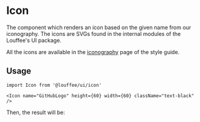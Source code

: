

<Meta title="Components/Icon" component={Icon} />

# Icon

The component which renders an icon based on the given name from our 
iconography. The icons are SVGs found in the internal modules of the Louffee's 
UI package.

All the icons are available in the [iconography](#?path=/docs/style-guide-iconography--docs)
page of the style guide.

## Usage

```tsx
import Icon from '@louffee/ui/icon'

<Icon name="GitHubLogo" height={60} width={60} className="text-black" />
```

Then, the result will be:

<Icon name="GitHubLogo" height={60} width={60} className="text-black" />
